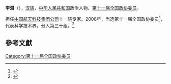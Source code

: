 '''李潜'''（{{bd|1944年||}}），[[汉族|汉族]]，[[中华人民共和国|中华人民共和国]]政治人物、[[第十一届全国政协委员|第十一届全国政协委员]]。

担任[[中国航天科技集团公司|中国航天科技集团公司]]十一院专家。2008年，当选第十一届全国政协委员<ref>{{cite news|title=第十一届全国政协委员名单|url=http://www.indaa.com.cn/zt/2009qglh/zxzs/200903/t20090303_127573.html|accessdate=2013-04-09|newspaper=新华社北京1月25日电 中国人民政治协商会议第十一届全国委员会委员名单(共2237人，2008年1月25日政协第十届全国委员会常务委员会第二十次会议通过)|date=2008年1月25日|deadurl=yes|archiveurl=https://web.archive.org/web/20130928014403/http://www.indaa.com.cn/zt/2009qglh/zxzs/200903/t20090303_127573.html|archivedate=2013年9月28日|df=}}</ref>，代表科学技术界，分入第三十组。<ref>{{cite news|title=全国政协信息-李潜|url=http://www.cppcc.gov.cn/CMS/wylibary/showJcwyxtInfoWylibary.action?tabJcwyxt.guid=11W0010200&wytype=wjwy|accessdate=2013-04-11|newspaper=全国政协委员会|archive-date=2020-04-07|archive-url=https://web.archive.org/web/20200407102232/http://www.cppcc.gov.cn/CMS/wylibary/showJcwyxtInfoWylibary.action?tabJcwyxt.guid=11W0010200&wytype=wjwy|dead-url=no}}</ref>

==參考文獻==
{{reflist}}
{{中国政治人物小作品}}

[[Category:第十一届全国政协委员|Category:第十一届全国政协委员]]